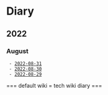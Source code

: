 = Diary =
== 2022 ==

=== August ===
  - [[2022-08-31]]
  - [[2022-08-30]]
  - [[2022-08-29]]

=== default wiki = tech wiki diary ===
